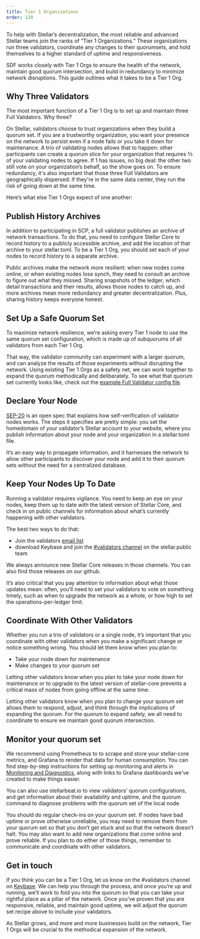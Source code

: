 ```yaml
---
title: Tier 1 Organizations
order: 120
---
```


To help with Stellar’s decentralization, the most reliable and advanced Stellar teams join the ranks of “Tier 1 Organizations.” These organizations run three validators, coordinate any changes to their quorumsets, and hold themselves to a higher standard of uptime and responsiveness.

SDF works closely with Tier 1 Orgs to ensure the health of the network, maintain good quorum intersection, and build in redundancy to minimize network disruptions. This guide outlines what it takes to be a Tier 1 Org.

## Why Three Validators

The most important function of a Tier 1 Org is to set up and maintain three Full Validators. Why three?

On Stellar, validators choose to trust organizations when they build a quorum set. If you are a trustworthy organization, you want your presence on the network to persist even if a node fails or you take it down for maintenance. A trio of validating nodes allows that to happen: other participants can create a quorum slice for your organization that requires ⅔ of your validating nodes to agree. If 1 has issues, no big deal: the other two still vote on your organization’s behalf, so the show goes on. To ensure redundancy, it's also important that those three Full Validators are geographically dispersed: if they're in the same data center, they run the risk of going down at the same time.

Here’s what else Tier 1 Orgs expect of one another:

## Publish History Archives

In addition to participating in SCP, a full validator publishes an archive of network transactions. To do that, you need to configure Stellar Core to record history to a publicly accessible archive, and add the location of that archive to your stellar.toml. To be a Tier 1 Org, you should set each of your nodes to record history to a separate archive.

Public archives make the network more resilient: when new nodes come online, or when existing nodes lose synch, they need to consult an archive to figure out what they missed. Sharing snapshots of the ledger, which detail transactions and their results, allows those nodes to catch up, and more archives mean more redundancy and greater decentralization. Plus, sharing history keeps everyone honest.

## Set Up a Safe Quorum Set

To maximize network resilience, we’re asking every Tier 1 node to use the same quorum set configuration, which is made up of subquorums of all validators from each Tier 1 Org.

That way, the validator community can experiment with a larger quorum, and can analyze the results of those experiments without disrupting the network. Using existing Tier 1 Orgs as a safety net, we can work together to expand the quorum methodically and deliberately. To see what that quorum set currently looks like, check out the [example Full Validator config file](https://github.com/stellar/packages/blob/master/docs/examples/pubnet-validator-full/stellar-core.cfg).

## Declare Your Node

[SEP-20](https://github.com/stellar/stellar-protocol/blob/master/ecosystem/sep-0020.md) is an open spec that explains how self-verification of validator nodes works. The steps it specifies are pretty simple: you set the homedomain of your validator’s Stellar account to your website, where you publish information about your node and your organization in a stellar.toml file.

It’s an easy way to propagate information, and it harnesses the network to allow other participants to discover your node and add it to their quorum sets without the need for a centralized database.

## Keep Your Nodes Up To Date

Running a validator requires vigilance. You need to keep an eye on your nodes, keep them up to date with the latest version of Stellar Core, and check in on public channels for information about what’s currently happening with other validators.

The best two ways to do that:

- Join the validators [email list](https://groups.google.com/forum/#!forum/stellar-validators)
- download Keybase and join the [#validators channel](https://keybase.io/team/stellar.public) on the stellar.public team

We always announce new Stellar Core releases in those channels. You can also find those releases on our github.

It’s also critical that you pay attention to information about what those updates mean: often, you’ll need to set your validators to vote on something timely, such as when to upgrade the network as a whole, or how high to set the operations-per-ledger limit.

## Coordinate With Other Validators

Whether you run a trio of validators or a single node, it’s important that you coordinate with other validators when you make a significant change or notice something wrong. You should let them know when you plan to:

- Take your node down for maintenance
- Make changes to your quorum set

Letting other validators know when you plan to take your node down for maintenance or to upgrade to the latest version of stellar-core prevents a critical mass of nodes from going offline at the same time.

Letting other validators know when you plan to change your quorum set allows them to respond, adjust, and think through the implications of expanding the quorum. For the quorum to expand safely, we all need to coordinate to ensure we maintain good quorum intersection.

## Monitor your quorum set

We recommend using Prometheus to to scrape and store your stellar-core metrics, and Grafana to render that data for human consumption. You can find step-by-step instructions for setting up monitoring and alerts in [Monitoring and Diagnostics](./monitoring.mdx), along with links to Grafana dashboards we’ve created to make things easier.

You can also use stellarbeat.io to view validators’ quorum configurations, and get information about their availability and uptime, and the quorum command to diagnose problems with the quorum set of the local node.

You should do regular check-ins on your quorum set. If nodes have bad uptime or prove otherwise unreliable, you may need to remove them from your quorum set so that you don’t get stuck and so that the network doesn’t halt. You may also want to add new organizations that come online and prove reliable. If you plan to do either of those things, remember to communicate and coordinate with other validators.

## Get in touch

If you think you can be a Tier 1 Org, let us know on the #validators channel on [Keybase](https://keybase.io/team/stellar.public). We can help you through the process, and once you’re up and running, we’ll work to fold you into the quorum so that you can take your rightful place as a pillar of the network. Once you’ve proven that you are responsive, reliable, and maintain good uptime, we will adjust the quorum set recipe above to include your validators.

As Stellar grows, and more and more businesses build on the network, Tier 1 Orgs will be crucial to the methodical expansion of the network.
